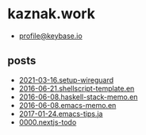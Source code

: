 # kaznak.work

- [profile@keybase.io](https://keybase.io/kaznak)

## posts

- [2021-03-16.setup-wireguard](/posts/2021-03-16.setup-wireguard)
- [2016-06-21.shellscript-template.en](/posts/2016-06-21.shellscript-template.en)
- [2016-06-08.haskell-stack-memo.en](/posts/2016-06-08.haskell-stack-memo.en)
- [2016-06-08.emacs-memo.en](/posts/2016-06-08.emacs-memo.en)
- [2017-01-24.emacs-tips.ja](/posts/2017-01-24.emacs-tips.ja)
- [0000.nextjs-todo](/posts/0000.nextjs-todo)
